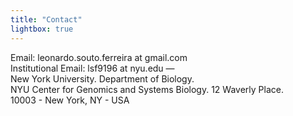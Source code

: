 ```yaml
---
title: "Contact"
lightbox: true
---
```


Email: leonardo.souto.ferreira at gmail.com  
Institutional Email: lsf9196 at nyu.edu
---  
New York University. Department of Biology.  <br>
NYU Center for Genomics and Systems Biology. 12 Waverly Place.<br>
10003 - New York, NY - USA

